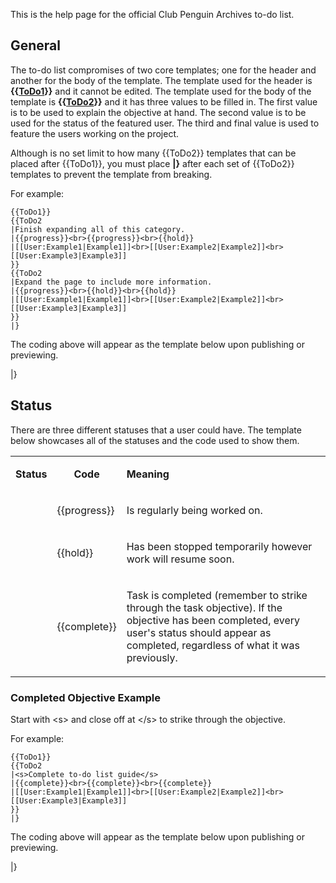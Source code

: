 This is the help page for the official Club Penguin Archives to-do list.

==General==
The to-do list compromises of two core templates; one for the header and another for the body of the template. The template used for the header is '''{{[[Template:ToDo1|ToDo1]]}}''' and it cannot be edited. The template used for the body of the template is '''{{[[Template:ToDo2|ToDo2]]}}''' and it has three values to be filled in. The first value is to be used to explain the objective at hand. The second value is to be used for the status of the featured user. The third and final value is used to feature the users working on the project.

Although is no set limit to how many <nowiki>{{ToDo2}}</nowiki> templates that can be placed after <nowiki>{{ToDo1}}</nowiki>, you must place '''|}''' after each set of <nowiki>{{ToDo2}}</nowiki> templates to prevent the template from breaking.

For example: 

<pre>
{{ToDo1}}
{{ToDo2
|Finish expanding all of this category.
|{{progress}}<br>{{progress}}<br>{{hold}}
|[[User:Example1|Example1]]<br>[[User:Example2|Example2]]<br>[[User:Example3|Example3]]
}}
{{ToDo2
|Expand the page to include more information.
|{{progress}}<br>{{hold}}<br>{{hold}}
|[[User:Example1|Example1]]<br>[[User:Example2|Example2]]<br>[[User:Example3|Example3]]
}}
|}
</pre>

The coding above will appear as the template below upon publishing or previewing.


{{ToDo1}}
{{ToDo2|Finish expanding all of this category.|{{progress}}<br>{{progress}}<br>{{hold}}|[[User:Example|Example1]]<br>[[User:Example|Example2]]<br>[[User:Example|Example3]]}}{{ToDo2|Expand the page to include more information.|{{progress}}<br>{{hold}}<br>{{hold}}|[[User:Example|Example1]]<br>[[User:Example|Example2]]<br>[[User:Example|Example3]]}}
|}

==Status==
There are three different statuses that a user could have. The template below showcases all of the statuses and the code used to show them.

{| width="100%" border="1" cellspacing="0" cellpadding="2" style="-moz-border-radius:7px;"
| Width="15%" style="text-align:center"|'''Status'''
| Width="37%" style="text-align:center"|'''Code'''
| Style="text-align:center"|'''Meaning'''
|-
| Style="text-align:center"|{{progress}}
| Style="text-align:center"|<nowiki>{{progress}}</nowiki>
| Is regularly being worked on.
|-
| Style="text-align:center"|{{Hold}}
| Style="text-align:center"|<nowiki>{{hold}}</nowiki>
| Has been stopped temporarily however work will resume soon.
|-
| Style="text-align:center"|{{complete}}
| Style="text-align:center"|<nowiki>{{complete}}</nowiki>
| Task is completed (remember to strike through the task objective). If the objective has been completed, every user's status should appear as completed, regardless of what it was previously.
|}

===Completed Objective Example===
Start with <nowiki><s></nowiki> and close off at <nowiki></s></nowiki> to strike through the objective.

For example:

<pre>
{{ToDo1}}
{{ToDo2
|<s>Complete to-do list guide</s>
|{{complete}}<br>{{complete}}<br>{{complete}}
|[[User:Example1|Example1]]<br>[[User:Example2|Example2]]<br>[[User:Example3|Example3]]
}}
|}
</pre>

The coding above will appear as the template below upon publishing or previewing.


{{ToDo1}}{{ToDo2|<s>Complete to-do list guide</s>|{{complete}}<br>{{complete}}<br>{{complete}}|[[User:Example|Example1]]<br>[[User:Example|Example2]]<br>[[User:Example|Example3]]}}
|}
